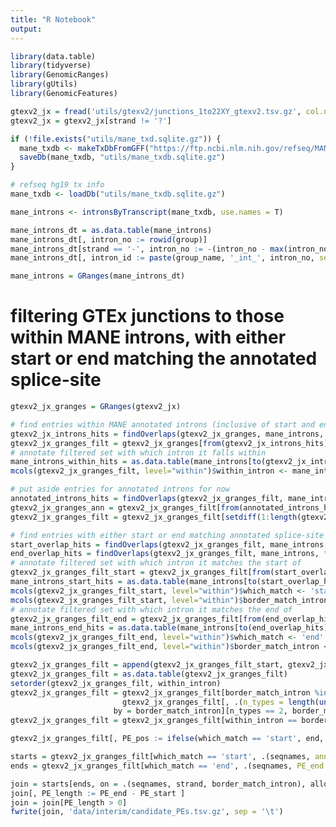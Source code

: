 ```yaml
---
title: "R Notebook"
output: 
---
```


```r
library(data.table)
library(tidyverse)
library(GenomicRanges)
library(gUtils)
library(GenomicFeatures)
```

```r
gtexv2_jx = fread('utils/gtexv2/junctions_1to22XY_gtexv2.tsv.gz', col.names = c('chr', 'start', 'end', 'strand', 'left_motif', 'right_motif', 'max_reads'))
gtexv2_jx = gtexv2_jx[strand != '?']
```




```r
if (!file.exists("utils/mane_txd.sqlite.gz")) {
  mane_txdb <- makeTxDbFromGFF("https://ftp.ncbi.nlm.nih.gov/refseq/MANE/MANE_human/release_1.0/MANE.GRCh38.v1.0.ensembl_genomic.gff.gz")
  saveDb(mane_txdb, "utils/mane_txdb.sqlite.gz")
}

# refseq hg19 tx info
mane_txdb <- loadDb("utils/mane_txdb.sqlite.gz")

mane_introns <- intronsByTranscript(mane_txdb, use.names = T)

mane_introns_dt = as.data.table(mane_introns)
mane_introns_dt[, intron_no := rowid(group)]
mane_introns_dt[strand == '-', intron_no := -(intron_no - max(intron_no) - 1), by = .(group)]
mane_introns_dt[, intron_id := paste(group_name, '_int_', intron_no, sep = '')]

mane_introns = GRanges(mane_introns_dt)
```

# filtering GTEx junctions to those within MANE introns, with either start or end matching the annotated splice-site

```r
gtexv2_jx_granges = GRanges(gtexv2_jx)

# find entries within MANE annotated introns (inclusive of start and end i.e. matching splice-sites)
gtexv2_jx_introns_hits = findOverlaps(gtexv2_jx_granges, mane_introns, type = 'within')
gtexv2_jx_granges_filt = gtexv2_jx_granges[from(gtexv2_jx_introns_hits)]
# annotate filtered set with which intron it falls within
mane_introns_within_hits = as.data.table(mane_introns[to(gtexv2_jx_introns_hits)])
mcols(gtexv2_jx_granges_filt, level="within")$within_intron <- mane_introns_within_hits$intron_id

# put aside entries for annotated introns for now
annotated_introns_hits = findOverlaps(gtexv2_jx_granges_filt, mane_introns, type = 'equal')
gtexv2_jx_granges_ann = gtexv2_jx_granges_filt[from(annotated_introns_hits)]
gtexv2_jx_granges_filt = gtexv2_jx_granges_filt[setdiff(1:length(gtexv2_jx_granges_filt), from(annotated_introns_hits))]

# find entries with either start or end matching annotated splice-site
start_overlap_hits = findOverlaps(gtexv2_jx_granges_filt, mane_introns, type = 'start')
end_overlap_hits = findOverlaps(gtexv2_jx_granges_filt, mane_introns, type = 'end')
# annotate filtered set with which intron it matches the start of
gtexv2_jx_granges_filt_start = gtexv2_jx_granges_filt[from(start_overlap_hits)]
mane_introns_start_hits = as.data.table(mane_introns[to(start_overlap_hits)])
mcols(gtexv2_jx_granges_filt_start, level="within")$which_match <- 'start'
mcols(gtexv2_jx_granges_filt_start, level="within")$border_match_intron <- mane_introns_start_hits$intron_id
# annotate filtered set with which intron it matches the end of
gtexv2_jx_granges_filt_end = gtexv2_jx_granges_filt[from(end_overlap_hits)]
mane_introns_end_hits = as.data.table(mane_introns[to(end_overlap_hits)])
mcols(gtexv2_jx_granges_filt_end, level="within")$which_match <- 'end'
mcols(gtexv2_jx_granges_filt_end, level="within")$border_match_intron <- mane_introns_end_hits$intron_id
```

```r
gtexv2_jx_granges_filt = append(gtexv2_jx_granges_filt_start, gtexv2_jx_granges_filt_end)
gtexv2_jx_granges_filt = as.data.table(gtexv2_jx_granges_filt)
setorder(gtexv2_jx_granges_filt, within_intron)
gtexv2_jx_granges_filt = gtexv2_jx_granges_filt[border_match_intron %in% 
                         gtexv2_jx_granges_filt[, .(n_types = length(unique(which_match))), 
                       by = border_match_intron][n_types == 2, border_match_intron]]
gtexv2_jx_granges_filt = gtexv2_jx_granges_filt[within_intron == border_match_intron]

gtexv2_jx_granges_filt[, PE_pos := ifelse(which_match == 'start', end, start)]

starts = gtexv2_jx_granges_filt[which_match == 'start', .(seqnames, annotated_start = start, PE_start = end, strand, border_match_intron)]
ends = gtexv2_jx_granges_filt[which_match == 'end', .(seqnames, PE_end = start, annotated_end = end, strand, border_match_intron)]

join = starts[ends, on = .(seqnames, strand, border_match_intron), allow.cartesian = TRUE]
join[, PE_length := PE_end - PE_start ]
join = join[PE_length > 0]
fwrite(join, 'data/interim/candidate_PEs.tsv.gz', sep = '\t')
```


